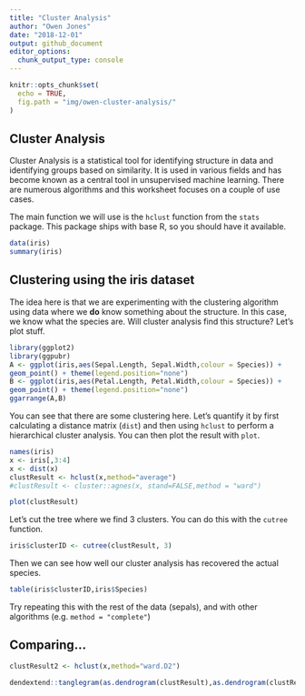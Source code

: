 ```yaml
---
title: "Cluster Analysis"
author: "Owen Jones"
date: "2018-12-01"
output: github_document
editor_options: 
  chunk_output_type: console
---
```


```r
knitr::opts_chunk$set(
  echo = TRUE,
  fig.path = "img/owen-cluster-analysis/"
)
```

## Cluster Analysis

Cluster Analysis is a statistical tool for identifying structure in data and identifying groups based on similarity. It is used in various fields and has become known as a central tool in unsupervised machine learning. There are numerous algorithms and this worksheet focuses on a couple of use cases. 

The main function we will use is the `hclust` function from the `stats` package. This package ships with base R, so you should have it available. 

```r
data(iris)
summary(iris)
```

## Clustering using the iris dataset

The idea here is that we are experimenting with the clustering algorithm using data where we **do** know something about the structure. In this case, we know what the species are. Will cluster analysis find this structure? Let's plot stuff. 

```r
library(ggplot2)
library(ggpubr)
A <- ggplot(iris,aes(Sepal.Length, Sepal.Width,colour = Species)) + 
geom_point() + theme(legend.position="none")
B <- ggplot(iris,aes(Petal.Length, Petal.Width,colour = Species)) + 
geom_point() + theme(legend.position="none")
ggarrange(A,B)
```

You can see that there are some clustering here. Let's quantify it by first calculating a distance matrix (`dist`) and then using `hclust` to perform a hierarchical cluster analysis. You can then plot the result with `plot`.

```r
names(iris)
x <- iris[,3:4]
x <- dist(x)
clustResult <- hclust(x,method="average")
#clustResult <- cluster::agnes(x, stand=FALSE,method = "ward")

plot(clustResult)
```

Let's cut the tree where we find 3 clusters. You can do this with the `cutree` function.
```r
iris$clusterID <- cutree(clustResult, 3)
```

Then we can see how well our cluster analysis has recovered the actual species.

```r
table(iris$clusterID,iris$Species)
```

Try repeating this with the rest of the data (sepals), and with other algorithms (e.g. `method = "complete"`)

## Comparing...

```r
clustResult2 <- hclust(x,method="ward.D2")
```


```r
dendextend::tanglegram(as.dendrogram(clustResult),as.dendrogram(clustResult2))
```
